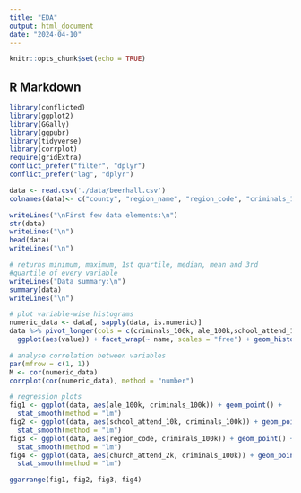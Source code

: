 ```yaml
---
title: "EDA"
output: html_document
date: "2024-04-10"
---
```


```r
knitr::opts_chunk$set(echo = TRUE)
```

## R Markdown
```r
library(conflicted)
library(ggplot2)
library(GGally)
library(ggpubr)
library(tidyverse)
library(corrplot)
require(gridExtra)
conflict_prefer("filter", "dplyr")
conflict_prefer("lag", "dplyr")
```


```r
data <- read.csv('./data/beerhall.csv')
colnames(data)<- c("county", "region_name", "region_code", "criminals_100k", "ale_100k","school_attend_10k", "church_attend_2k")

writeLines("\nFirst few data elements:\n")
str(data)
writeLines("\n")
head(data)
writeLines("\n")

```
```r
# returns minimum, maximum, 1st quartile, median, mean and 3rd
#quartile of every variable
writeLines("Data summary:\n")
summary(data)
writeLines("\n")

```
```r
# plot variable-wise histograms
numeric_data <- data[, sapply(data, is.numeric)]
data %>% pivot_longer(cols = c(criminals_100k, ale_100k,school_attend_10k, church_attend_2k)) %>%
  ggplot(aes(value)) + facet_wrap(~ name, scales = "free") + geom_histogram()

```

```r
# analyse correlation between variables
par(mfrow = c(1, 1))
M <- cor(numeric_data)
corrplot(cor(numeric_data), method = "number")
```



```r
# regression plots
fig1 <- ggplot(data, aes(ale_100k, criminals_100k)) + geom_point() +
  stat_smooth(method = "lm")
fig2 <- ggplot(data, aes(school_attend_10k, criminals_100k)) + geom_point() +
  stat_smooth(method = "lm")
fig3 <- ggplot(data, aes(region_code, criminals_100k)) + geom_point() +
  stat_smooth(method = "lm")
fig4 <- ggplot(data, aes(church_attend_2k, criminals_100k)) + geom_point() +
  stat_smooth(method = "lm")

ggarrange(fig1, fig2, fig3, fig4)
```


